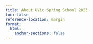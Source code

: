 ```yaml
---
title: About UVic Spring School 2023
toc: false
reference-location: margin
format:
  html:
    anchor-sections: false
---
```

<br>
